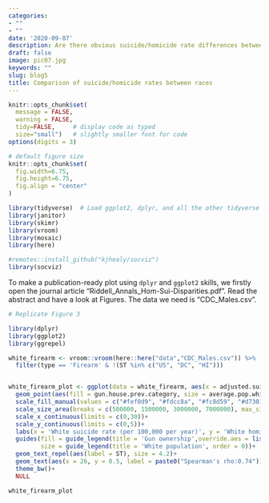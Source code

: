```yaml
---
categories:
- ""
- ""
date: '2020-09-07'
description: Are there obvious suicide/homicide rate differences between races
draft: false
image: pic07.jpg
keywords: ""
slug: blog5
title: Comparison of suicide/homicide rates between races
---
```



```r
knitr::opts_chunk$set(
  message = FALSE, 
  warning = FALSE, 
  tidy=FALSE,     # display code as typed
  size="small")   # slightly smaller font for code
options(digits = 3)

# default figure size
knitr::opts_chunk$set(
  fig.width=6.75, 
  fig.height=6.75,
  fig.align = "center"
)
```


```r
library(tidyverse)  # Load ggplot2, dplyr, and all the other tidyverse packages
library(janitor)
library(skimr)
library(vroom)
library(mosaic)
library(here)

#remotes::install_github("kjhealy/socviz")
library(socviz)
```



To make a publication-ready plot using `dplyr` and `ggplot2` skills, we firstly open the journal article "Riddell_Annals_Hom-Sui-Disparities.pdf". Read the abstract and have a look at Figures. The data we need is "CDC_Males.csv".



```r
# Replicate Figure 3

library(dplyr)
library(ggplot2)
library(ggrepel)

white_firearm <- vroom::vroom(here::here("data","CDC_Males.csv")) %>%
  filter(type == 'Firearm' & !(ST %in% c("US", "DC", "HI"))) 


white_firearm_plot <- ggplot(data = white_firearm, aes(x = adjusted.suicide.White, y = adjusted.homicide.White))+
  geom_point(aes(fill = gun.house.prev.category, size = average.pop.white), col = "black", pch = 21, alpha = 0.8)+
  scale_fill_manual(values = c("#fef0d9", "#fdcc8a", "#fc8d59", "#d7301f"))+
  scale_size_area(breaks = c(500000, 1500000, 3000000, 7000000), max_size = 14, labels = c('500k', '1.5m', '3m', '7m'))+
  scale_x_continuous(limits = c(0,30))+
  scale_y_continuous(limits = c(0,5))+
  labs(x = 'White suicide rate (per 100,000 per year)', y = 'White homicide rate (per 100,000 per year)')+
  guides(fill = guide_legend(title = 'Gun ownership',override.aes = list(size = 5), order = 1),
         size = guide_legend(title = 'White population', order = 0))+
  geom_text_repel(aes(label = ST), size = 4.2)+
  geom_text(aes(x = 26, y = 0.5, label = paste0("Spearman's rho:0.74")),check_overlap = TRUE)+
  theme_bw()+
  NULL

white_firearm_plot
           
```


